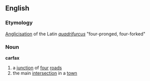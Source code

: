 == English ==
=== Etymology ===
[[Anglicisation]] of the Latin ''[[quadrifurcus]]'' "four-pronged, four-forked"

=== Noun ===
'''carfax'''
# a [[junction]] of [[four]] [[roads]]
# the main [[intersection]] in a [[town]]